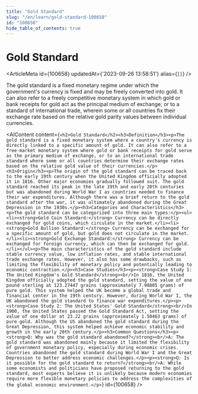 ```yaml
---
title: "Gold Standard"
slug: "/en/learn/gold-standard-100658"
id: "100658"
hide_table_of_contents: true
---
```



# Gold Standard

<ArticleMeta id={100658} updatedAt={'2023-09-26 13:58:51'} alias={`[]`} />
<div className='border-solid border-b border-t-0 my-4 border-[var(--ifm-color-gray-300)]' />

The gold standard is a fixed monetary regime under which the government's currency is fixed and may be freely converted into gold. It can also refer to a freely competitive monetary system in which gold or bank receipts for gold act as the principal medium of exchange; or to a standard of international trade, wherein some or all countries fix their exchange rate based on the relative gold parity values between individual currencies.

<AIContent content={`<h2>Gold Standard</h2><h3>Definition</h3><p>The gold standard is a fixed monetary system where a country's currency is directly linked to a specific amount of gold. It can also refer to a free-market monetary system where gold or bank receipts for gold serve as the primary medium of exchange, or to an international trade standard where some or all countries determine their exchange rates based on the relative gold value of their currencies.</p><h3>Origin</h3><p>The origin of the gold standard can be traced back to the early 19th century when the United Kingdom officially adopted it in 1816. Other major economies gradually followed suit. The gold standard reached its peak in the late 19th and early 20th centuries but was abandoned during World War I as countries needed to finance their war expenditures. Although there was a brief return to the gold standard after the war, it was ultimately abandoned during the Great Depression in the 1930s.</p><h3>Categories and Characteristics</h3><p>The gold standard can be categorized into three main types:</p><ul><li><strong>Gold Coin Standard:</strong> Currency can be directly exchanged for gold coins, which circulate in the market.</li><li><strong>Gold Bullion Standard:</strong> Currency can be exchanged for a specific amount of gold, but gold does not circulate in the market.</li><li><strong>Gold Exchange Standard:</strong> Currency can be exchanged for foreign currency, which can then be exchanged for gold.</li></ul><p>The main characteristics of the gold standard include stable currency value, low inflation rates, and stable international trade exchange rates. However, it also has some drawbacks, such as limiting the flexibility of monetary policy and potentially leading to economic contraction.</p><h3>Case Studies</h3><p><strong>Case Study 1: The United Kingdom's Gold Standard</strong><br/>In 1816, the United Kingdom officially adopted the gold standard, setting the value of one pound sterling at 123.27447 grains (approximately 7.98805 grams) of pure gold. This system helped the UK become a global trade and financial center in the 19th century. However, during World War I, the UK abandoned the gold standard to finance war expenditures.</p><p><strong>Case Study 2: The United States' Gold Standard</strong><br/>In 1900, the United States passed the Gold Standard Act, setting the value of one dollar at 23.22 grains (approximately 1.50463 grams) of pure gold. Although the US abandoned the gold standard during the Great Depression, this system helped achieve economic stability and growth in the early 20th century.</p><h3>Common Questions</h3><p><strong>Q: Why was the gold standard abandoned?</strong><br/>A: The gold standard was abandoned mainly because it limited the flexibility of government monetary policy, especially during economic crises. Countries abandoned the gold standard during World War I and the Great Depression to better address economic challenges.</p><p><strong>Q: Is it possible for the gold standard to return?</strong><br/>A: While some economists and politicians have proposed returning to the gold standard, most experts believe it is unlikely because modern economies require more flexible monetary policies to address the complexities of the global economic environment.</p>`} id={100658} />
